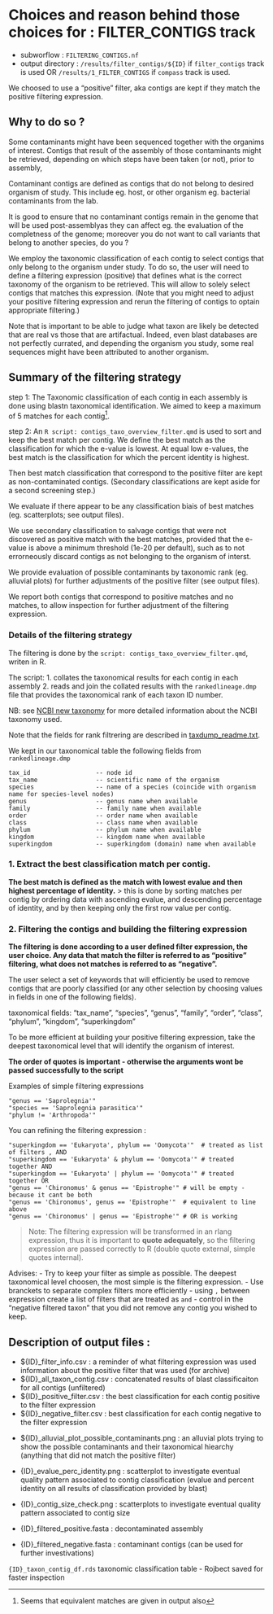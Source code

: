 # Choices and reason behind those choices for : FILTER_CONTIGS track

<!-- Filtering out contaminant contigs -->

- subworflow : `FILTERING_CONTIGS.nf`
- output directory : `/results/filter_contigs/${ID}` if `filter_contigs` track is used OR `/results/1_FILTER_CONTIGS` if `compass` track is used. 

We choosed to use a "positive" filter, aka contigs are kept if they match the positive filtering expression. 

##  Why to do so ? 

Some contaminants might have been sequenced together with the organims of interest. Contigs that result of the assembly of those contaminants might be retrieved, depending on which steps have been taken (or not), prior to assembly, 

Contaminant contigs are defined as contigs that do not belong to desired organism of study. This include eg. host, or other organism eg. bacterial contaminants from the lab. 

It is good to ensure that no contaminant contigs remain in the genome that will be used post-assemblyas they can affect eg. the evaluation of the completness of the genome; moreover you do not want to call variants that belong to another species, do you ? 

We employ the taxonomic classification of each contig to select contigs that only belong to the organism under study. To do so, the user will need to define a filtering expression (positive) that defines what is the correct taxonomy of the organism to be retrieved. This will allow to solely select contigs that matches this expression. (Note that you might need to adjust your positive filtering expression and rerun the filtering of contigs to optain appropriate filtering.) 

Note that is important to be able to judge what taxon are likely be detected that are real vs those that are artifactual. Indeed, even blast databases are not perfectly currated, and depending the organism you study, some real sequences might have been attributed to another organism. 
<!--
(Aka what the user believe to be true contaminants contigs vs artifacts due to classification database composition and classification process ).
--> 

## Summary of the filtering strategy

step 1: The Taxonomic classification of each contig in each assembly is done using blastn taxonomical identification. We aimed to keep a maximum of 5 matches for each contig[^1].

[^1]: Seems that equivalent matches are given in output also 


step 2: An `R script: contigs_taxo_overview_filter.qmd` is used to sort and keep the best match per contig. 
We define the best match as the classification for which the e-value is lowest. At equal low e-values, the best match is the classification for which the percent identity is highest. 

Then best match classification that correspond to the positive filter are kept as non-contaminated contigs. (Secondary classifications are kept aside for a second screening step.)
<!-- TODO improve that script !! 
evalue criteria also in first
-->

We evaluate if there appear to be any classification biais of best matches (eg. scatterplots; see output files). 

We use secondary classification to salvage contigs that were not discovered as positive match with the best matches, provided that the e-value is above a minimum threshold (1e-20 per default), such as to not errorneously discard contigs as not belonging to the organism of interst. 

We provide evaluation of possible contaminants by taxonomic rank (eg. alluvial plots) for further adjustments of the positive filter (see output files). 

We report both contigs that correspond to positive matches and no matches, to allow inspection for further adjustment of the filtering expression. 


### Details of the filtering strategy

The filtering is done by the `script: contigs_taxo_overview_filter.qmd`, writen in R.  

The script: 
1. collates the taxonomical results for each contig in each assembly
2. reads and join the collated results with the `rankedlineage.dmp` file that provides the taxonomical rank of each taxon ID number.

NB: see [NCBI new taxonomy](https://ncbiinsights.ncbi.nlm.nih.gov/2018/02/22/new-taxonomy-files-available-with-lineage-type-and-host-information/) for more detailed information about the NCBI taxonomy used.

Note that the fields for rank filtrering are described in [taxdump_readme.txt](https://ftp.ncbi.nlm.nih.gov/pub/taxonomy/new_taxdump/taxdump_readme.txt). 

We kept in our taxonomical table the following fields from `rankedlineage.dmp`

```text
tax_id                  -- node id
tax_name                -- scientific name of the organism
species                 -- name of a species (coincide with organism name for species-level nodes)
genus					-- genus name when available
family					-- family name when available
order					-- order name when available
class					-- class name when available
phylum					-- phylum name when available
kingdom					-- kingdom name when available
superkingdom			-- superkingdom (domain) name when available
```

<!-- TODO
THIS I think we need to review  with updated script - this is not used but to review manually now, as I changed the process 
The contigs are classified according to a degree of "confidence" using the following defaults (parameters which can be changed): `evalue_min: 1e-20 and perc_identity_min: 95`

- considered of "high confidence" if: evalue <= evalue_min & perc_identity >= perc_identity_min  
- considered of "medium confidence" if : evalue <= evalue_min & perc_identity <= perc_identity_min
- considered of "low confidence" if : evalue >= evalue_min

> Note: This classification is a test and is not used for filtering, but can help give an indication of what need to be checked in details. This provided in the table giving the classification per contig, positively filtered and negatively filtered


Note: Ultimately the filtering expression is transformed in a Rlang expression, as we use R to perform the filtering. 
-->


### 1. Extract the best classification match per contig. 

**The best match is defined as the match with lowest evalue and then highest percentage of identity.** 
> this is done by sorting matches per contig by ordering data with ascending evalue, and descending percentage of identity, and by then keeping only the first row value per contig. 

### 2. Filtering the contigs and building the filtering expression

**The filtering is done according to a user defined filter expression, the user choice.
Any data that match the filter is referred to as "positive" filtering, what does not matches is referred to as "negative".**

The user select a set of keywords that will efficiently be used to remove contigs that are poorly classified (or any other selection by choosing values in fields in one of the following fields).

taxonomical fields: 
"tax_name", "species", "genus", "family", "order", "class", "phylum", 
"kingdom", "superkingdom"

To be more efficient at building your positive filtering expression, take the deepest taxonomical level that will identify the organism of interest. 


**The order of quotes is important - otherwise the arguments wont be passed successfully to the script**

Examples of simple filtering expressions

```text
"genus == 'Saprolegnia'"
"species == 'Saprolegnia parasitica'"
"phylum != 'Arthropoda'" 
```

You can refining the filtering expression :
```text 
"superkingdom == 'Eukaryota', phylum == 'Oomycota'"  # treated as list of filters , AND 
"superkingdom == 'Eukaryota' & phylum == 'Oomycota'" # treated together AND
"superkingdom == 'Eukaryota' | phylum == 'Oomycota'" # treated together OR
"genus == 'Chironomus' & genus == 'Epistrophe'" # will be empty - because it cant be both 
"genus == 'Chironomus', genus == 'Epistrophe'"  # equivalent to line above
"genus == 'Chironomus' | genus == 'Epistrophe'" # OR is working
```

> Note: The filtering expression will be transformed in an rlang expression, thus it is important to **quote adequately**, so the filtering expression are passed correctly to R (double quote external, simple quotes internal).

Advises:
- Try to keep your filter as simple as possible. The deepest taxonomical level choosen, the most simple is the filtering expression. 
- Use branckets to separate complex filters more efficiently 
- using `,` between expression create a list of filters that are treated as `and`
- control in the "negative filtered taxon" that you did not remove any contig you wished to keep. 

## Description of output files :

- ${ID}_filter_info.csv : a reminder of what filtering expression was used information about the positive filter that was used (for archive)
- ${ID}_all_taxon_contig.csv : concatenated results of blast classificaiton for all contigs (unfiltered)
- ${ID}_positive_filter.csv : the best classification for each contig positive to the filter expression
- ${ID}_negative_filter.csv : best classification for each contig negative to the filter expression


<!-- TODO explain what is the best classification : how I sort -->
- ${ID}_alluvial_plot_possible_contaminants.png : an alluvial plots trying to show the possible contaminants and their taxonomical hiearchy (anything that did not match the positive filter)
<!-- TODO Find a way to make this plot look better, now its very tangled -->
- {ID}_evalue_perc_identity.png : scatterplot to investigate eventual quality pattern associated to contig classification (evalue and percent identity on all results of classification provided by blast)
- {ID}_contig_size_check.png : scatterplots to investigate eventual quality pattern associated to contig size

- {ID}_filtered_positive.fasta : decontaminated assembly
- {ID}_filtered_negative.fasta : contaminant contigs (can be used for further investivations)


`{ID}_taxon_contig_df.rds` taxonomic classification table - Rojbect saved for faster inspection
<!-- TODO to remove from output -->

